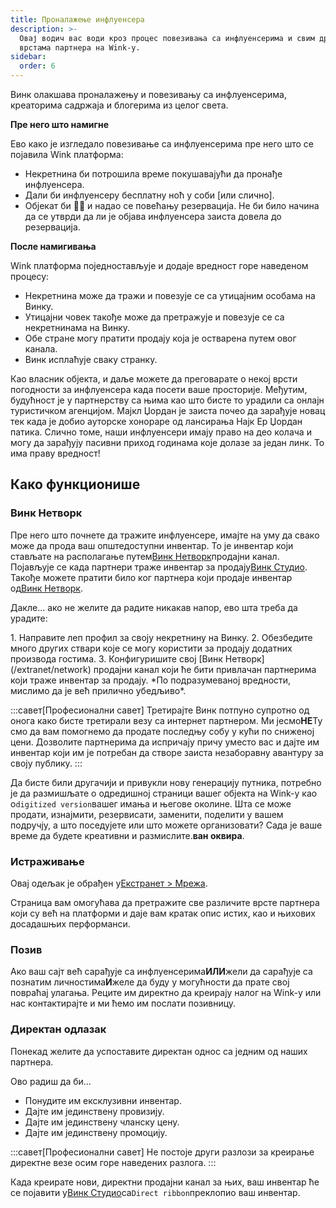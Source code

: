 ```yaml
---
title: Проналажење инфлуенсера
description: >-
  Овај водич вас води кроз процес повезивања са инфлуенсерима и свим другим
  врстама партнера на Wink-у.
sidebar:
  order: 6
---
```


Винк олакшава проналажењу и повезивању са инфлуенсерима, креаторима садржаја и блогерима из целог света.

**Пре него што намигне**

Ево како је изгледало повезивање са инфлуенсерима пре него што се појавила Wink платформа:

* Некретнина би потрошила време покушавајући да пронађе инфлуенсера.
* Дали би инфлуенсеру бесплатну ноћ у соби \[или слично].
* Објекат би 🤞🏻 и надао се повећању резервација. Не би било начина да се утврди да ли је објава инфлуенсера заиста довела до резервација.

**После намигивања**

Wink платформа поједностављује и додаје вредност горе наведеном процесу:

* Некретнина може да тражи и повезује се са утицајним особама на Винку.
* Утицајни човек такође може да претражује и повезује се са некретнинама на Винку.
* Обе стране могу пратити продају која је остварена путем овог канала.
* Винк исплаћује сваку странку.

Као власник објекта, и даље можете да преговарате о некој врсти погодности за инфлуенсера када посети ваше просторије. Међутим, будућност је у партнерству са њима као што бисте то урадили са онлајн туристичком агенцијом. Мајкл Џордан је заиста почео да зарађује новац тек када је добио ауторске хонораре од лансирања Најк Ер Џордан патика. Слично томе, наши инфлуенсери имају право на део колача и могу да зарађују пасивни приход годинама које долазе за један линк. То има праву вредност!

## Како функционише

### Винк Нетворк

Пре него што почнете да тражите инфлуенсере, имајте на уму да свако може да прода ваш општедоступни инвентар.
То је инвентар који стављате на располагање путем[Винк Нетворк](/extranet/network)продајни канал.
Појављује се када партнери траже инвентар за продају[Винк Студио](/studio/what-is-studio).
Такође можете пратити било ког партнера који продаје инвентар од[Винк Нетворк](/extranet/network).

Дакле... ако не желите да радите никакав напор, ево шта треба да урадите:

<Steps>
  1. Направите леп профил за своју некретнину на Винку.
  2. Обезбедите много других ствари које се могу користити за продају додатних производа гостима.
  3. Конфигуришите свој [Винк Нетворк](/extranet/network) продајни канал који ће бити привлачан партнерима који траже инвентар за продају. *По подразумеваној вредности, мислимо да је већ прилично убедљиво*.
</Steps>


:::савет\[Професионални савет]
Третирајте Винк потпуно супротно од онога како бисте третирали везу са интернет партнером. Ми јесмо**НЕ**Ту смо да вам помогнемо да продате последњу собу у кући по сниженој цени. Дозволите партнерима да испричају причу уместо вас и дајте им инвентар који им је потребан да створе заиста незаборавну авантуру за своју публику. :::

Да бисте били другачији и привукли нову генерацију путника, потребно је да размишљате о одредишној страници вашег објекта на Wink-у као о`digitized version`вашег имања и његове околине.
Шта се може продати, изнајмити, резервисати, заменити, поделити у вашем подручју, а што поседујете или што можете организовати? Сада је ваше време да будете креативни и размислите.**ван оквира**.

### Истраживање

Овај одељак је обрађен у[Екстранет > Мрежа](/extranet/network/#explore-network).

Страница вам омогућава да претражите све различите врсте партнера који су већ на платформи и даје вам кратак опис истих, као и њихових досадашњих перформанси.

### Позив

Ако ваш сајт већ сарађује са инфлуенсерима**ИЛИ**жели да сарађује са познатим личностима**И**желе да буду у могућности да прате свој повраћај улагања.
Реците им директно да креирају налог на Wink-у или нас контактирајте и ми ћемо им послати позивницу.

### Директан одлазак

Понекад желите да успоставите директан однос са једним од наших партнера.

Ово радиш да би...

* Понудите им ексклузивни инвентар.
* Дајте им јединствену провизију.
* Дајте им јединствену чланску цену.
* Дајте им јединствену промоцију.

:::савет\[Професионални савет]
Не постоје други разлози за креирање директне везе осим горе наведених разлога.
:::

Када креирате нови, директни продајни канал за њих, ваш инвентар ће се појавити у[Винк Студио](/studio/what-is-studio)са`Direct ribbon`преклопио ваш инвентар.

